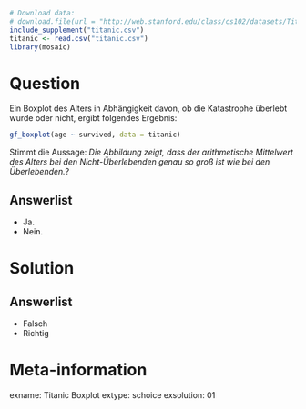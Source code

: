 ```r
# Download data:
# download.file(url = "http://web.stanford.edu/class/cs102/datasets/Titanic.csv", destfile = "titanic.csv" )
include_supplement("titanic.csv")
titanic <- read.csv("titanic.csv")
library(mosaic)
```

Question
========

Ein Boxplot des Alters in Abhängigkeit davon, ob die Katastrophe überlebt wurde oder nicht, ergibt folgendes Ergebnis:


```r
gf_boxplot(age ~ survived, data = titanic)
```


Stimmt die Aussage: *Die Abbildung zeigt, dass der arithmetische Mittelwert des Alters bei den Nicht-Überlebenden genau so groß ist wie bei den Überlebenden.*?

Answerlist
----------
* Ja.
* Nein.


Solution
========

Answerlist
----------
* Falsch
* Richtig


Meta-information
================
exname: Titanic Boxplot
extype: schoice
exsolution: 01